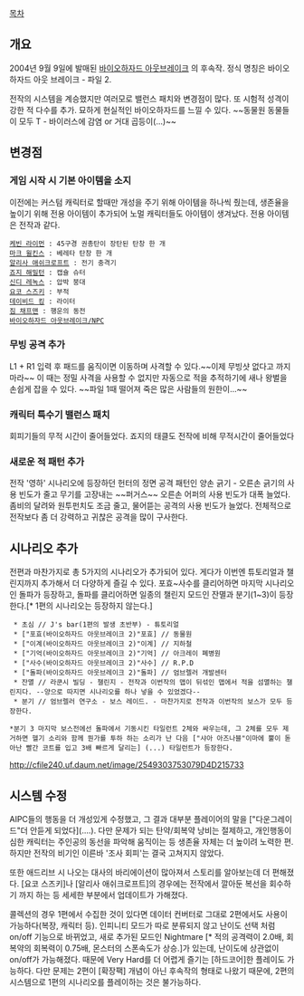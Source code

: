 [[목차]]
== 개요 ==
2004년 9월 9일에 발매된 [[바이오하자드 아웃브레이크]] 의 후속작. 정식 명칭은 바이오하자드 아웃 브레이크 - 파일 2. 

전작의 시스템을 계승했지만 여러모로 밸런스 패치와 변경점이 많다. 또 시험적 성격이 강한 적 다수를 추가. 묘하게 현실적인 바이오하자드를 느낄 수 있다. 
~~동물원 동물들이 모두 T - 바이러스에 감염 or 거대 곱등이(...)~~

== 변경점 ==
=== 게임 시작 시 기본 아이템을 소지 ===
이전에는 커스텀 캐릭터로 할때만 개성을 주기 위해 아이템을 하나씩 줬는데, 생존율을 높이기 위해 전용 아이템이 추가되어 노멀 캐릭터들도 아이템이 생겨났다. 전용 아이템은 전작과 같다.
 
 [[케빈 라이먼]] : 45구경 권총탄이 장탄된 탄창 한 개 
 [[마크 윌킨스]] : 베레타 탄창 한 개 
 [[알리사 애쉬크로프트]] : 전기 충격기 
 [[죠지 해밀턴]] : 캡슐 슈터
 [[신디 레녹스]] : 압박 붕대
 [[요코 스즈키]] : 부적
 [[데이비드 킹]] : 라이터
 [[짐 채프맨]] : 행운의 동전
 [[바이오하자드 아웃브레이크/NPC]] 
=== 무빙 공격 추가 === 
L1 + R1 입력 후 패드를 움직이면 이동하며 사격할 수 있다.~~이제 무빙샷 없다고 까지마라~~ 이 때는 정밀 사격을 사용할 수 없지만 자동으로 적을 추적하기에 새나 왕벌을 손쉽게 잡을 수 있다. ~~파일 1때 떨어져 죽은 많은 사람들의 원한이...~~

=== 캐릭터 특수기 밸런스 패치 === 
회피기들의 무적 시간이 줄어들었다. 죠지의 태클도 전작에 비해 무적시간이 줄어들었다

=== 새로운 적 패턴 추가 === 
전작 '영하' 시나리오에 등장하던 헌터의 정면 공격 패턴인 양손 긁기 - 오른손 긁기의 사용 빈도가 줄고 무기를 고장내는 ~~퍼거스~~ 오른손 어퍼의 사용 빈도가 대폭 늘었다. 좀비의 달려와 원투펀치도 조금 줄고, 물어뜯는 공격의 사용 빈도가 늘었다. 전체적으로 전작보다 좀 더 강력하고 귀찮은 공격을 많이 구사한다. 

== 시나리오 추가 ==
전편과 마찬가지로 총 5가지의 시나리오가 추가되어 있다. 게다가 이번엔 튜토리얼과 챌린지까지 추가해서 더 다양하게 즐길 수 있다.
포효~사수를 클리어하면 마지막 시나리오인 돌파가 등장하고, 돌파를 클리어하면 일종의 챌린지 모드인 잔멸과 분기(1~3)이 등장한다.[* 1편의 시나리오는 등장하지 않는다.]
 
  * 초심 // J's bar(1편의 발생 초반부) - 튜토리얼
  * ["포효(바이오하자드 아웃브레이크 2)"포효] // 동물원
  * ["이계(바이오하자드 아웃브레이크 2)"이계] // 지하철
  * ["기억(바이오하자드 아웃브레이크 2)"기억] // 아크레이 폐병원
  * ["사수(바이오하자드 아웃브레이크 2)"사수] // R.P.D
  * ["돌파(바이오하자드 아웃브레이크 2)"돌파] // 엄브렐러 개발센터
  * 잔멸 // 라쿤시 빌딩 - 챌린지 - 전작과 이번작의 맵이 뒤섞인 맵에서 적을 섬멸하는 챌린지다. --양으로 따지면 시나리오를 하나 넣을 수 있었겠다--
  * 분기 // 엄브렐러 연구소 - 보스 레이드. - 마찬가지로 전작과 이번작의 보스가 모두 등장한다. 
    
 *분기 3 마지막 보스전에선 돌파에서 기동시킨 타일런트 2체와 싸우는데, 그 2체를 모두 제거하면 헬기 소리와 함께 뭔가를 투하 하는 소리가 난 다음 ["샤아 아즈나블"이마에 뿔이 돋아난 빨간 코트를 입고 3배 빠르게 달리는] (...) 타일런트가 등장한다.

http://cfile240.uf.daum.net/image/2549303753079D4D215733


== 시스템 수정 ==
AIPC들의 행동을 더 개성있게 수정했고, 그 결과 대부분 플레이어의 말을 ["다운그레이드"더 안듣게 되었다](....). 다만 문제가 되는 탄약/회복약 낭비는 절제하고, 개인행동이 심한 캐릭터는 주인공의 동선을 파악해 움직이는 등 생존율 자체는 더 높이려 노력한 편. 하지만 전작의 비기인 이른바 '조사 회피'는 결국 고쳐지지 않았다. 

또한 애드리브 시 나오는 대사의 바리에이션이 많아져서 스토리를 알아보는데 더 편해졌다. [요코 스즈키]나 [알리사 애쉬크로프트]의 경우에는 전작에서 깔아둔 복선을 회수하기 까지 하는 등 세세한 부분에서 업데이트가 가해졌다.

콜렉션의 경우 1편에서 수집한 것이 있다면 데이터 컨버터로 그대로 2편에서도 사용이 가능하다(복장, 캐릭터 등).
인피니티 모드가 따로 분류되지 않고 난이도 선택 처럼 on/off 기능으로 바뀌었고, 새로 추가된 모드인 Nightmare [* 적의 공격력이 2.0배, 회복약의 회복력이 0.75배, 몬스터의 스폰속도가 상승.]가 있는데, 난이도에 상관없이 on/off가 가능해졌다. 때문에 Very Hard를 더 어렵게 즐기는 [하드코어]한 플레이도 가능하다.
다만 문제는 2편이 [확장팩] 개념이 아닌 후속작의 형태로 나왔기 때문에, 2편의 시스템으로 1편의 시나리오를 플레이하는 것은 불가능하다.
